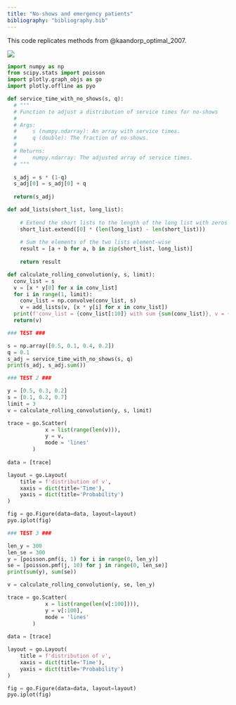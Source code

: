 ```yaml
---
title: "No-shows and emergency patients"
bibliography: "bibliography.bib"
---
```


This code replicates methods from @kaandorp_optimal_2007.

![](images/20230831_105330.jpeg)

```python
import numpy as np
from scipy.stats import poisson
import plotly.graph_objs as go
import plotly.offline as pyo

def service_time_with_no_shows(s, q):
  # """
  # Function to adjust a distribution of service times for no-shows
  # 
  # Args:
  #     s (numpy.ndarray): An array with service times.
  #     q (double): The fraction of no-shows.
  # 
  # Returns:
  #     numpy.ndarray: The adjusted array of service times.
  # """
  
  s_adj = s * (1-q)
  s_adj[0] = s_adj[0] + q
  
  return(s_adj)

def add_lists(short_list, long_list):
    
    # Extend the short lists to the length of the long list with zeros
    short_list.extend([0] * (len(long_list) - len(short_list)))
    
    # Sum the elements of the two lists element-wise
    result = [a + b for a, b in zip(short_list, long_list)]
    
    return result

def calculate_rolling_convolution(y, s, limit):
  conv_list = s
  v = [x * y[0] for x in conv_list]
  for i in range(1, limit):
    conv_list = np.convolve(conv_list, s)
    v = add_lists(v, [x * y[i] for x in conv_list])
  print(f'conv_list = {conv_list[:10]} with sum {sum(conv_list)}, v = {v[:10]} with sum {sum(v)}')
  return(v)
```

```python
### TEST ###

s = np.array([0.5, 0.1, 0.4, 0.2])
q = 0.1
s_adj = service_time_with_no_shows(s, q)
print(s_adj, s_adj.sum())

```

```python
### TEST 2 ###

y = [0.5, 0.3, 0.2]
s = [0.1, 0.2, 0.7]
limit = 3
v = calculate_rolling_convolution(y, s, limit)
```

```python
trace = go.Scatter(
            x = list(range(len(v))),
            y = v,
            mode = 'lines'
        )
        
data = [trace]

layout = go.Layout(
    title = f'distribution of v',
    xaxis = dict(title='Time'),
    yaxis = dict(title='Probability')
)

fig = go.Figure(data=data, layout=layout)
pyo.iplot(fig)
```


```python
### TEST 3 ###

len_y = 300
len_se = 300
y = [poisson.pmf(i, 1) for i in range(0, len_y)]
se = [poisson.pmf(j, 10) for j in range(0, len_se)]
print(sum(y), sum(se))

v = calculate_rolling_convolution(y, se, len_y)
```

```python
trace = go.Scatter(
            x = list(range(len(v[:100]))),
            y = v[:100],
            mode = 'lines'
        )
        
data = [trace]

layout = go.Layout(
    title = f'distribution of v',
    xaxis = dict(title='Time'),
    yaxis = dict(title='Probability')
)

fig = go.Figure(data=data, layout=layout)
pyo.iplot(fig)
```
